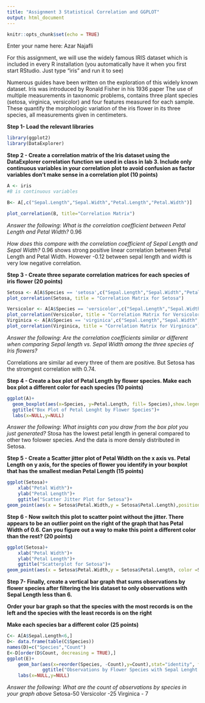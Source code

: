 ```yaml
---
title: "Assignment 3 Statistical Correlation and GGPLOT"
output: html_document
---
```


```r
knitr::opts_chunk$set(echo = TRUE)
```

Enter your name here: Azar Najafli



For this assignment, we will use the widely famous IRIS dataset which is included in every R installation (you automatically have it when you first start RStudio. Just type "iris" and run it to see)

Numerous guides have been written on the exploration of this widely known dataset. Iris was introduced by Ronald Fisher in his 1936 paper The use of multiple measurements in taxonomic problems, contains three plant species (setosa, virginica, versicolor) and four features measured for each sample. These quantify the morphologic variation of the iris flower in its three species, all measurements given in centimeters.



**Step 1- Load the relevant libraries**

```r
library(ggplot2)
library(DataExplorer)

```

**Step 2 - Create a correlation matrix of the Iris dataset using the DataExplorer correlation function we used in class in lab 3. Include only continuous variables in your correlation plot to avoid confusion as factor variables don't make sense in a correlation plot (10 points)**

```r
A <- iris
#B is continuous variables 

B<- A[,c("Sepal.Length","Sepal.Width","Petal.Length","Petal.Width")]

plot_correlation(B, title="Correlation Matrix")
```

*Answer the following: What is the correlation coefficient between Petal Length and Petal Width?* 0.96

*How does this compare with the correlation coefficient of Sepal Length and Sepal Width?* 0.96 shows strong positive linear correlation between Petal Length and Petal Width. However -0.12 between sepal length and width is very low negative correlation.


**Step 3 - Create three separate correlation matrices for each species of iris flower (20 points)**

```r
Setosa <- A[A$Species == 'setosa',c("Sepal.Length","Sepal.Width","Petal.Length","Petal.Width")]
plot_correlation(Setosa, title = "Correlation Matrix for Setosa")

Versicolor <- A[A$Species == 'versicolor',c("Sepal.Length","Sepal.Width","Petal.Length","Petal.Width")]
plot_correlation(Versicolor, title = "Correlation Matrix for Versicolor")
Virginica <- A[A$Species == 'virginica',c("Sepal.Length","Sepal.Width","Petal.Length","Petal.Width")]
plot_correlation(Virginica, title = "Correlation Matrix for Virginica")
```
*Answer the following: Are the correlation coefficients similar or different when comparing Sepal length*
*vs. Sepal Width among the three species of Iris flowers?*

Correlations are similar ad every three of them are positive. But Setosa has the stromgest correlation with 0.74.



**Step 4 - Create a box plot of Petal Length by flower species. Make each box plot a different color for each species (10 points)**

```r
ggplot(A)+
  geom_boxplot(aes(x=Species, y=Petal.Length, fill= Species),show.legend = FALSE)+
  ggtitle("Box Plot of Petal Lenght by Flower Species")+
  labs(x=NULL,y=NULL)
```

*Answer the following: What insights can you draw from the box plot you just generated?*
Stosa has the lowest petal length in general compared to other two folower species. And the data is more densly distributed in Setosa.

**Step 5 - Create a Scatter jitter plot of Petal Width on the x axis vs. Petal Length on y axis, for the species of flower you identify in your boxplot that has the smallest median Petal Length (15 points)**

```r
ggplot(Setosa)+
    xlab("Petal Width")+
    ylab("Petal Length")+
    ggtitle("Scatter Jitter Plot for Setosa")+
geom_point(aes(x = Setosa$Petal.Width,y = Setosa$Petal.Length),position = "jitter")
```

**Step 6 - Now switch this plot to scatter point without the jitter. There appears to be an outlier point on the right of the graph that has Petal Width of 0.6. Can you figure out a way to make this point a different color than the rest? (20 points)**

```r
ggplot(Setosa)+
    xlab("Petal Width")+
    ylab("Petal Length")+
    ggtitle("Scatterplot for Setosa")+
geom_point(aes(x = Setosa$Petal.Width,y = Setosa$Petal.Length, color =Setosa$Petal.Width>0.57), show.legend = FALSE)
```

**Step 7- Finally, create a vertical bar graph that sums observations by flower species after filtering the Iris dataset to only observations with Sepal Length less than 6.** 

**Order your bar graph so that the species with the most records is on the left and the species with the least records is on the right**

**Make each species bar a different color (25 points)**

```r
C<- A[A$Sepal.Length<6,]
D<- data.frame(table(C$Species))
names(D)=c("Species","Count")
E<-D[order(D$Count, decreasing = TRUE),]
ggplot(E)+
    geom_bar(aes(x=reorder(Species, -Count),y=Count),stat="identity", fill = c("Light blue", "grey", "light green"), show.legend = FALSE)+
             ggtitle("Observations by Flower Species with Sepal Lenght less than 6")+
    labs(x=NULL,y=NULL)
```

*Answer the following: What are the count of observations by species in your graph above* Setosa-50
Versicolor -25
Virginica - 7




